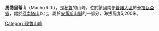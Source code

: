 {{Coord|13|47|40|S|70|37|14|W|display=title}}

'''馬喬里蒂山'''（Macho Ritti），是[[秘魯|秘魯]]的山峰，位於該國南部[[普諾大區|普諾大區]]的[[卡拉瓦亞省|卡拉瓦亞省]]，處於[[阿南塔山_(普諾大區)|阿南塔山]]以北，屬於[[安第斯山脈|安第斯山脈]]的一部分，海拔高度5,200米。

{{Peru-geo-stub}}
[[Category:秘魯山峰|Category:秘魯山峰]]